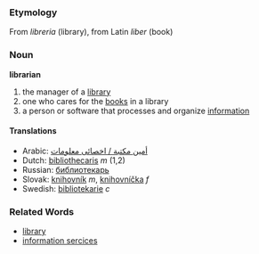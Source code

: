 === Etymology ===
From ''libreria'' (library), from Latin ''liber'' (book)
=== Noun ===
'''librarian'''

# the manager of a [[library]]
# one who cares for the [[book|books]] in a library
# a person or software that processes and organize [[information]]

==== Translations ====
*Arabic: [[أمين مكتبة / اخصائى معلومات ]]
*Dutch: [[bibliothecaris]] ''m'' (1,2)
*Russian: [[библиотекарь]]
*Slovak: [[knihovník]] ''m'', [[knihovníčka]] ''f''
*Swedish: [[bibliotekarie]] ''c''

=== Related Words ===
* [[library]]
*[[information sercices ]]